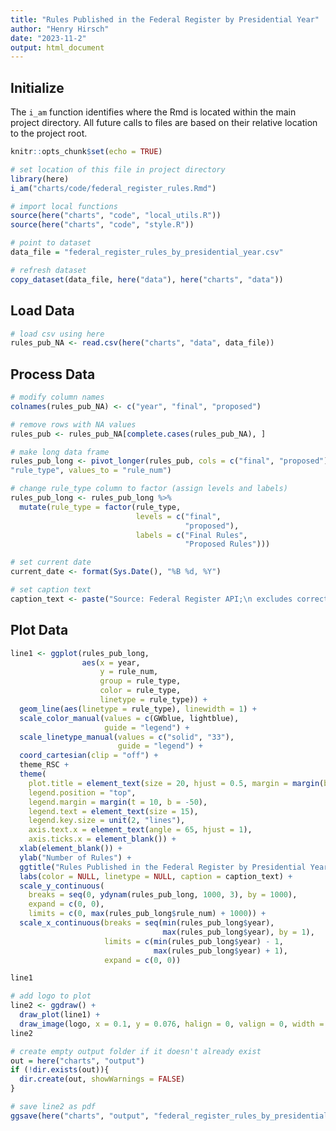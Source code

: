 ```yaml
---
title: "Rules Published in the Federal Register by Presidential Year"
author: "Henry Hirsch"
date: "2023-11-2"
output: html_document
---
```


## Initialize

The `i_am` function identifies where the Rmd is located within the main project directory. All future calls to files are based on their relative location to the project root.

```r
knitr::opts_chunk$set(echo = TRUE)

# set location of this file in project directory
library(here)
i_am("charts/code/federal_register_rules.Rmd")

# import local functions
source(here("charts", "code", "local_utils.R"))
source(here("charts", "code", "style.R"))

# point to dataset
data_file = "federal_register_rules_by_presidential_year.csv"

# refresh dataset
copy_dataset(data_file, here("data"), here("charts", "data"))

```

## Load Data

```r
# load csv using here
rules_pub_NA <- read.csv(here("charts", "data", data_file))
```

## Process Data

```r
# modify column names
colnames(rules_pub_NA) <- c("year", "final", "proposed")

# remove rows with NA values
rules_pub <- rules_pub_NA[complete.cases(rules_pub_NA), ]

# make long data frame
rules_pub_long <- pivot_longer(rules_pub, cols = c("final", "proposed"), names_to =
"rule_type", values_to = "rule_num")

# change rule_type column to factor (assign levels and labels)
rules_pub_long <- rules_pub_long %>% 
  mutate(rule_type = factor(rule_type,
                            levels = c("final", 
                                       "proposed"),
                            labels = c("Final Rules", 
                                       "Proposed Rules")))

# set current date
current_date <- format(Sys.Date(), "%B %d, %Y")

# set caption text
caption_text <- paste("Source: Federal Register API;\n excludes corrections to rules.\n\nUpdated:", current_date)

```

## Plot Data

```r
line1 <- ggplot(rules_pub_long,
                aes(x = year,
                    y = rule_num,
                    group = rule_type,
                    color = rule_type,
                    linetype = rule_type)) +
  geom_line(aes(linetype = rule_type), linewidth = 1) +
  scale_color_manual(values = c(GWblue, lightblue),
                     guide = "legend") +
  scale_linetype_manual(values = c("solid", "33"),
                        guide = "legend") +
  coord_cartesian(clip = "off") +
  theme_RSC +
  theme(
    plot.title = element_text(size = 20, hjust = 0.5, margin = margin(b = 0)),
    legend.position = "top",
    legend.margin = margin(t = 10, b = -50),
    legend.text = element_text(size = 15),
    legend.key.size = unit(2, "lines"),    
    axis.text.x = element_text(angle = 65, hjust = 1),
    axis.ticks.x = element_blank()) +
  xlab(element_blank()) +
  ylab("Number of Rules") +
  ggtitle("Rules Published in the Federal Register by Presidential Year") +
  labs(color = NULL, linetype = NULL, caption = caption_text) +
  scale_y_continuous(
    breaks = seq(0, ydynam(rules_pub_long, 1000, 3), by = 1000),
    expand = c(0, 0), 
    limits = c(0, max(rules_pub_long$rule_num) + 1000)) +
  scale_x_continuous(breaks = seq(min(rules_pub_long$year), 
                                  max(rules_pub_long$year), by = 1), 
                     limits = c(min(rules_pub_long$year) - 1, 
                                max(rules_pub_long$year) + 1), 
                     expand = c(0, 0))

line1

# add logo to plot
line2 <- ggdraw() +
  draw_plot(line1) +
  draw_image(logo, x = 0.1, y = 0.076, halign = 0, valign = 0, width = 0.2)
line2


```

```r
# create empty output folder if it doesn't already exist
out = here("charts", "output")
if (!dir.exists(out)){
  dir.create(out, showWarnings = FALSE)
}

# save line2 as pdf
ggsave(here("charts", "output", "federal_register_rules_by_presidential_year.pdf"), plot = line2, width = 12, height = 9, dpi = 300)
```
